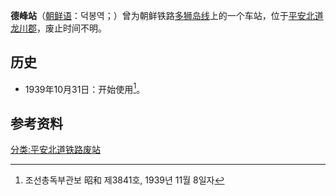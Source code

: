 {{朝鮮半島車站資訊
|公司色 = black
|文字色 = 
|站名 = 德峰站
|圖片 = 
|pxl = 
|圖片說明 =
|前一站 = [[龙岩浦站|龙岩浦]]
|前一站距離 = 2.7
|後一站距離 = 3.6
|後一站 = [[信井里站|信井里]]
|諺文 = 덕봉역
|朝鮮漢字 = 德峰驛
|文觀部式 = 
|馬-賴式 =
|副站名 = 
|車站編號 = 
|停站路線數 = 
|所屬公司 = [[朝鲜总督府铁道局|朝鲜总督府铁道局]]
|所屬路線 = [[多狮岛线|多狮岛线]]
|距離 = 13.2
|起點站 = [[龙川站_(平安北道)|龙川]]
|所在地 =[[平安北道|平安北道]][[龙川郡|龙川郡]]
|車站構造 = 地面车站
|月台配置 = 
|啟用年月日 = 1939年10月31日 
|廢站年月日 = 
|上下車人次 = 
|統計年度 = 
|轉車 = 
|備註 = 
|全寬備註 = 
}}

'''德峰站'''（[[朝鲜语|朝鲜语]]：덕봉역；{{lang|ko|德峰驛}}）曾为朝鲜铁路[[多狮岛线|多狮岛线]]上的一个车站，位于[[平安北道|平安北道]][[龙川郡|龙川郡]]，废止时间不明。

== 历史 ==
*1939年10月31日：开始使用<ref>조선총독부관보 昭和 제3841호, 1939년 11월 8일자</ref>。

==参考资料==
{{reflist}}

{{多狮岛线}}

[[分类:平安北道铁路废站|分类:平安北道铁路废站]]